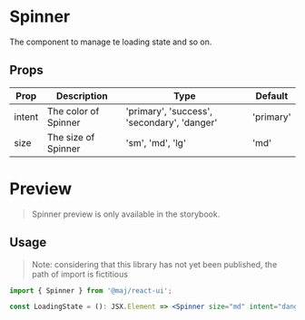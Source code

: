 
# Spinner

The component to manage te loading state and so on.

## Props

| Prop   | Description          | Type                                        | Default   |
| ------ | -------------------- | ------------------------------------------- | --------- |
| intent | The color of Spinner | 'primary', 'success', 'secondary', 'danger' | 'primary' |
| size   | The size of Spinner  | 'sm', 'md', 'lg'                            | 'md'      |

# Preview

> Spinner preview is only available in the storybook.

<Preview>
  <Spinner size="sm" intent="danger" />
</Preview>

## Usage

> Note: considering that this library has not yet been published, the path of import is fictitious

```jsx
import { Spinner } from '@maj/react-ui';

const LoadingState = (): JSX.Element => <Spinner size="md" intent="danger" />;
```
